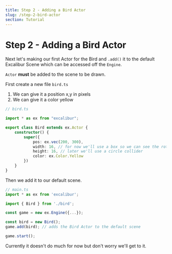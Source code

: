 ```yaml
---
title: Step 2 - Adding a Bird Actor
slug: /step-2-bird-actor
section: Tutorial
---
```


# Step 2 - Adding a Bird Actor

Next let's making our first Actor for the Bird and `.add()` it to the default Excalibur Scene which can be accessed off the `Engine`. 

`Actor` **must** be added to the scene to be drawn.

First create a new file `bird.ts`

1. We can give it a position x,y in pixels
2. We can give it a color yellow

```typescript
// bird.ts

import * as ex from "excalibur";

export class Bird extends ex.Actor {
    constructor() {
        super({
            pos: ex.vec(200, 300),
            width: 16, // for now we'll use a box so we can see the rotation
            height: 16, // later we'll use a circle collider
            color: ex.Color.Yellow
        })
    }
}
```

Then we add it to our default scene.

```typescript
// main.ts 
import * as ex from 'excalibur';

import { Bird } from './bird';

const game = new ex.Engine({...});

const bird = new Bird();
game.add(bird); // adds the Bird Actor to the default scene

game.start();
```

Currently it doesn't do much for now but don't worry we'll get to it.
